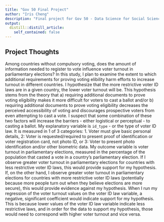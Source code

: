 ```yaml
---
title: "Gov 50 Final Project"
author: "Iris Cheng"
description: "Final project for Gov 50 - Data Science for Social Sciences."
output:
  distill::distill_article:
    self_contained: false
---
```




## Project Thoughts

Among countries without compulsory voting, does the amount of information needed to register to vote influence voter turnout in parliamentary elections? In this study, I plan to examine the extent to which additional requirements for proving voting elibility harm efforts to increase turnout in different countries. I hypothesize that the more restrictive voter ID laws are in a given country, the lower voter turnout will be. This hypothesis stems from the theory that a) requiring additional documents to prove voting eligibility makes it more difficult for voters to cast a ballot and/or b) requiring additional documents to prove voting eligibility decreases the perceived accessibility of voting and discourages prospective voters from even attempting to cast a vote. I suspect that some combination of these two factors will increase the barriers - either logistical or perceptual - to casting a ballot. My explanatory variable is `id_type` - or the type of voter ID law. It is measured in 1 of 3 categories: 1. Voter must give basic personal details, 2: Voter is requested/required to present proof of identification or voter registration card, not photo ID, or 3: Voter to present photo identification and/or other biometric data. My outcome variable is voter turnout in parliamentary elections, measured in the percentage of the population that casted a vote in a country's parliamentary election. If I observe greater voter turnout in parliamentary elections for countries with less restrictive voter ID laws, this would provide support for my hypothesis. If, on the other hand, I observe greater voter turnout in parliamentary elections for countries with more restrictive voter ID laws (potentially because more people turn out when they believe elections are more secure), this would provide evidence against my hypothesis. When I run my regression of the voter turnout values on the voter ID law variable, a negative, significant coefficient would indicate support for my hypothesis. This is because lower values of the voter ID law variable indicate less restrictive laws, and in order for the data to support my hypothesis, those would need to correspond with higher voter turnout and vice versa. 
